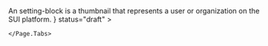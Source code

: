 
<Unstyled>
	<Page.Tabs
		title="SettingBlock"
		subtitle={
			<>
				An setting-block is a thumbnail that represents a user or organization on
				the SUI platform.
			</>
		}
		status="draft"
	>

	</Page.Tabs>
</Unstyled>

